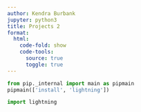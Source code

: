 ```yaml
---
author: Kendra Burbank
jupyter: python3
title: Projects 2
format:
  html:
    code-fold: show
    code-tools: 
      source: true
      toggle: true
---
```


```python
from pip._internal import main as pipmain
pipmain(['install', 'lightning'])

import lightning
```